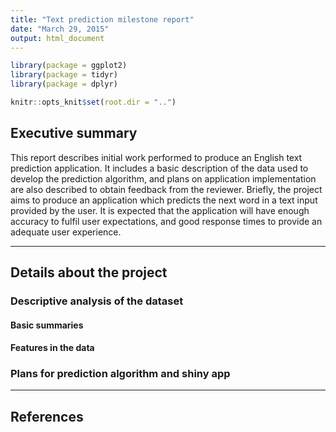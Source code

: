 ```yaml
---
title: "Text prediction milestone report"
date: "March 29, 2015"
output: html_document
---
```



```r
library(package = ggplot2)
library(package = tidyr)
library(package = dplyr)

knitr::opts_knit$set(root.dir = "..")
```

## Executive summary

This report describes initial work performed to produce an English text prediction application.
It includes a basic description of the data used to develop the prediction algorithm,
and plans on application implementation are also described to obtain feedback from the reviewer.
Briefly, the project aims to produce an application which predicts the next word in a text input provided by the user.
It is expected that the application will have enough accuracy to fulfil user expectations,
and good response times to provide an adequate user experience.

---

## Details about the project

### Descriptive analysis of the dataset

#### Basic summaries


#### Features in the data



### Plans for prediction algorithm and shiny app

---

## References
